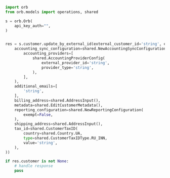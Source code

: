```python UpdateByExternalId.py
import orb
from orb.models import operations, shared

s = orb.Orb(
    api_key_auth="",
)


res = s.customer.update_by_external_id(external_customer_id='string', edit_customer=shared.EditCustomer(
    accounting_sync_configuration=shared.NewAccountingSyncConfiguration(
        accounting_providers=[
            shared.AccountingProviderConfig(
                external_provider_id='string',
                provider_type='string',
            ),
        ],
    ),
    additional_emails=[
        'string',
    ],
    billing_address=shared.AddressInput(),
    metadata=shared.EditCustomerMetadata(),
    reporting_configuration=shared.NewReportingConfiguration(
        exempt=False,
    ),
    shipping_address=shared.AddressInput(),
    tax_id=shared.CustomerTaxID(
        country=shared.Country.UA,
        type=shared.CustomerTaxIDType.RU_INN,
        value='string',
    ),
))

if res.customer is not None:
    # handle response
    pass
```
